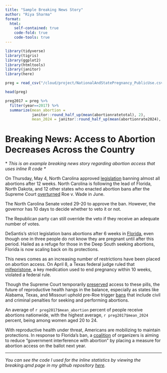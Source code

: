 ```yaml
---
title: "Sample Breaking News Story"
author: "Riya Sharma"
format:
  html:
    self-contained: true
    code-fold: true
    code-tools: true
---
```


```r

library(tidyverse)
library(tigris)
library(ggplot2)
library(htmltools)
library(janitor)
library(here)

```

```r

preg = read_csv("/cloud/project/NationalAndStatePregnancy_PublicUse.csv")

head(preg)

```

```r
preg2017 = preg %>% 
  filter(year==2017) %>%
  summarize(mean_abortion =
            janitor::round_half_up(mean(abortionratetotal), 2),
            mean_2024 = janitor::round_half_up(mean(abortionrate2024), 2))
```

# Breaking News: Access to Abortion Decreases Across the Country

\* *This is an example breaking news story regarding abortion access that uses inline R code \**

On Thursday, May 4, North Carolina approved [legislation](https://www.nytimes.com/2023/05/04/us/abortion-ban-north-carolina.html?searchResultPosition=4) banning almost all abortions after 12 weeks. North Carolina is following the lead of Florida, North Dakota, and 12 other states who enacted abortion bans after the Supreme Court [overturned](https://www.nytimes.com/interactive/2022/06/24/us/politics/supreme-court-dobbs-jackson-analysis-roe-wade.html) Roe v. Wade in June.

The North Carolina Senate voted 29-20 to approve the ban. However, the governor has 10 days to decide whether to veto it or not.

The Republican party can still override the veto if they receive an adequate number of votes.

DeSantis's strict legislation bans abortions after 6 weeks in [Florida](https://www.nytimes.com/2023/04/13/us/florida-six-week-abortion-ban.html?searchResultPosition=32), even though one in three people do not know they are pregnant until after this period. Hailed as a refuge for those in the Deep South seeking abortions, Florida is now scaling back on its protections.

This news comes as an increasing number of restrictions have been placed on abortion access. On April 8, a Texas federal judge ruled that [mifepristone](https://www.fda.gov/drugs/postmarket-drug-safety-information-patients-and-providers/questions-and-answers-mifepristone-medical-termination-pregnancy-through-ten-weeks-gestation), a key medication used to end pregnancy within 10 weeks, violated a federal rule.

Though the Supreme Court temporarily [preserved](https://www.cbsnews.com/news/supreme-court-abortion-pill-access-mifepristone/) access to these pills, the future of reproductive health hangs in the balance, especially as states like Alabama, Texas, and Missouri uphold pre-Roe trigger [bans](https://reproductiverights.org/maps/abortion-laws-by-state/) that include civil and criminal penalties for seeking and performing abortions.

An average of `r preg2017$mean_abortion` percent of people receive abortions nationwide, with the highest average, `r preg2017$mean_2024` percent, being among women aged 20 to 24.

With reproductive health under threat, Americans are mobilizing to maintain protections. In response to Florida's ban, a [coalition](https://www.nytimes.com/2023/05/05/us/politics/florida-abortion-ballot-ban-six-weeks.html?searchResultPosition=7) of organizers is aiming to reduce "government interference with abortion" by placing a measure for abortion access on the ballot next year.

------------------------------------------------------------------------

*You can see the code I used for the inline statistics by viewing the breaking.qmd page in my github repository [here](https://github.com/raashar/rsharma-site).*
